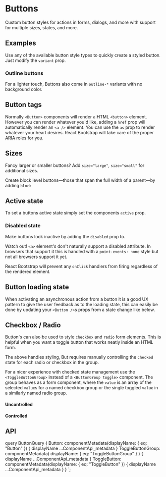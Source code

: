 


# Buttons

<p className="lead">
  Custom button styles for actions in forms, dialogs, and more with
  support for multiple sizes, states, and more.
</p>

## Examples

Use any of the available button style types to quickly create a styled
button. Just modify the `variant` prop.

<ReactPlayground codeText={ButtonTypes} />

### Outline buttons


For a lighter touch, Buttons also come in `outline-*`
variants with no background color.

<ReactPlayground codeText={ButtonOutlineTypes} />

## Button tags

Normally `<Button>` components will render a HTML
`<button>` element. However you can render whatever you'd
like, adding a `href` prop will automatically render an
`<a />` element. You can use the `as` prop to
render whatever your heart desires. React Bootstrap will take care of
the proper ARIA roles for you.

<ReactPlayground codeText={ButtonTagTypes} />

## Sizes

Fancy larger or smaller buttons? Add `size="large"`,
`size="small"` for additional sizes.

<ReactPlayground codeText={ButtonSizes} />


Create block level buttons—those that span the full width of a parent—by
adding `block`

<ReactPlayground codeText={ButtonBlock} />

## Active state


To set a buttons active state simply set the components
`active` prop.

<ReactPlayground codeText={ButtonActive} />

### Disabled state

Make buttons look inactive by adding the `disabled` prop to.

<ReactPlayground codeText={ButtonDisabled} />

Watch out! `<a>` element's don't naturally support a
disabled attribute. In browsers that support it this is handled with a
`point-events: none` style but not all browsers support it
yet.

React Bootstrap will prevent any `onClick` handlers from
firing regardless of the rendered element.

## Button loading state

When activating an asynchronous action from a button it is a good UX
pattern to give the user feedback as to the loading state, this can
easily be done by updating your `<Button />`s
props from a state change like below.

<ReactPlayground codeText={ButtonLoading} />

## Checkbox / Radio

Button's can also be used to style `checkbox` and
`radio` form elements. This is helpful when you want a toggle
button that works neatly inside an HTML form.

<ReactPlayground codeText={ToggleButton} />

The above handles styling, But requires manually controlling the
`checked` state for each radio or checkbox in the group.


For a nicer experience with checked state management use the
`<ToggleButtonGroup>` instead of a `<ButtonGroup toggle>` component.
The group behaves as a form component, where the `value` is an array of the selected
`value`s for a named checkbox group or the single toggled
`value` in a similarly named radio group.

#### Uncontrolled

<ReactPlayground codeText={ToggleButtonGroupUncontrolled} />

#### Controlled

<ReactPlayground codeText={ToggleButtonGroupControlled} />

## API

<ComponentApi metadata={props.data.Button} />
<ComponentApi metadata={props.data.ToggleButtonGroup} />
<ComponentApi metadata={props.data.ToggleButton} />


  query ButtonQuery {
    Button: componentMetadata(displayName: { eq: "Button" }) {
      displayName
      ...ComponentApi_metadata
    }
    ToggleButtonGroup: componentMetadata(
      displayName: { eq: "ToggleButtonGroup" }
    ) {
      displayName
      ...ComponentApi_metadata
    }
    ToggleButton: componentMetadata(displayName: { eq: "ToggleButton" }) {
      displayName
      ...ComponentApi_metadata
    }
  }
`;
